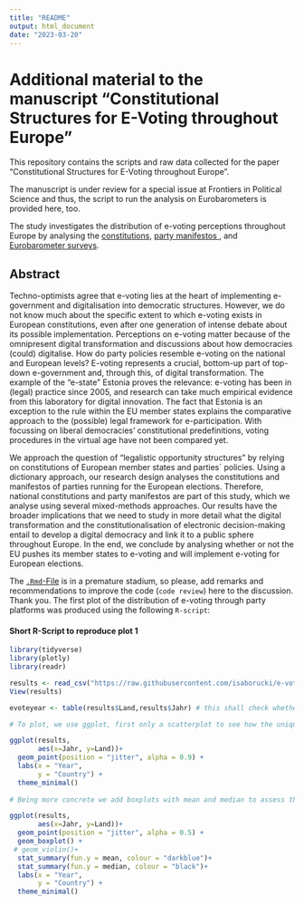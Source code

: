```yaml
---
title: "README"
output: html_document
date: "2023-03-20"
---
```

# Additional material to the manuscript "Constitutional Structures for E-Voting throughout Europe"

This repository contains the scripts and raw data collected for the paper "Constitutional Structures for E-Voting throughout Europe".

The manuscript is under review for a special issue at Frontiers in Political Science and thus, the script to run the analysis on Eurobarometers is provided here, too. 

The study investigates the distribution of e-voting perceptions throughout Europe by analysing the [constitutions](https://github.com/isaborucki/e-voting_constitutions/tree/main/data), <a href="https://github.com/isaborucki/e-voting_constitutions/tree/main/data" target= "_blank"> party manifestos </a>, and <a href="https://search.gesis.org/research_data/ZA6653" target="_blank">Eurobarometer surveys</a>. 

## Abstract
Techno-optimists agree that e-voting lies at the heart of implementing e-government and digitalisation into democratic structures. However, we do not know much about the specific extent to which e-voting exists in European constitutions, even after one generation of intense debate about its possible implementation. Perceptions on e-voting matter because of the omnipresent digital transformation and discussions about how democracies (could) digitalise. How do party policies resemble e-voting on the national and European levels? E-voting represents a crucial, bottom-up part of top-down e-government and, through this, of digital transformation. The example of the “e-state” Estonia proves the relevance: e-voting has been in (legal) practice since 2005, and research can take much empirical evidence from this laboratory for digital innovation. The fact that Estonia is an exception to the rule within the EU member states explains the comparative approach to the (possible) legal framework for e-participation. With focussing on liberal democracies’ constitutional predefinitions, voting procedures in the virtual age have not been compared yet. 

We approach the question of “legalistic opportunity structures” by relying on constitutions of European member states and parties´ policies. Using a dictionary approach, our research design analyses the constitutions and manifestos of parties running for the European elections. Therefore, national constitutions and party manifestos are part of this study, which we analyse using several mixed-methods approaches. Our results have the broader implications that we need to study in more detail what the digital transformation and the constitutionalisation of electronic decision-making entail to develop a digital democracy and link it to a public sphere throughout Europe. In the end, we conclude by analysing whether or not the EU pushes its member states to e-voting and will implement e-voting for European elections.

The [`.Rmd`-File](https://github.com/isaborucki/e-voting_constitutions/blob/main/eurobarometerEvoting.Rmd) is in a premature stadium, so please, add remarks and recommendations to improve the code (`code review`) here to the discussion. Thank you. The first plot of the distribution of e-voting through party platforms was produced using the following `R-script`:

#### Short R-Script to reproduce plot 1

```r

library(tidyverse)
library(plotly)
library(readr)

results <- read_csv("https://raw.githubusercontent.com/isaborucki/e-voting_constitutions/main/data/Manifesto_Coding-Search_Results.csv")
View(results)

evoteyear <- table(results$Land,results$Jahr) # this shall check whether we have absolute counts for the countries coded in our material

# To plot, we use ggplot, first only a scatterplot to see how the unique entries are distributed over the years

ggplot(results,
       aes(x=Jahr, y=Land))+
  geom_point(position = "jitter", alpha = 0.9) +
  labs(x = "Year",
       y = "Country") +
  theme_minimal()
  
# Being more concrete we add boxplots with mean and median to assess the range of said total counts of mentions wihtin the manifestos. 

ggplot(results,
       aes(x=Jahr, y=Land))+
  geom_point(position = "jitter", alpha = 0.5) +
  geom_boxplot() +
 # geom_violin()+
  stat_summary(fun.y = mean, colour = "darkblue")+
  stat_summary(fun.y = median, colour = "black")+
  labs(x = "Year",
       y = "Country") +
  theme_minimal()
```
